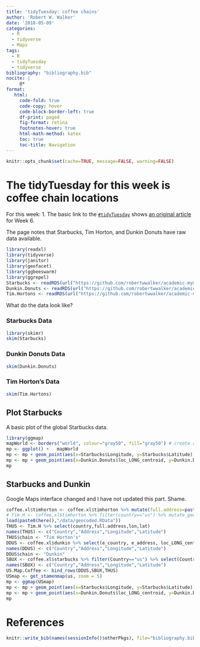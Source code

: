 ```yaml
---
title: 'tidyTuesday: coffee chains'
author: 'Robert W. Walker'
date: '2018-05-09'
categories:
  - R
  - tidyverse
  - Maps
tags:
  - R
  - tidyTuesday
  - tidyverse
bibliography: "bibliography.bib"
nocite: |
     @*
format: 
   html:
     code-fold: true
     code-copy: hover
     code-block-border-left: true
     df-print: paged
     fig-format: retina
     footnotes-hover: true
     html-math-method: katex
     toc: true
     toc-title: Navigation
---
```


```r
knitr::opts_chunk$set(cache=TRUE, message=FALSE, warning=FALSE)
```


# The tidyTuesday for this week is coffee chain locations

For this week:
1. The basic link to the [`#tidyTuesday`](https://github.com/rfordatascience/tidytuesday) shows [an original article](http://flowingdata.com/2014/03/18/coffee-place-geography/) for Week 6.

The page notes that Starbucks, Tim Horton, and Dunkin Donuts have raw data available.

```r
library(readxl)
library(tidyverse)
library(janitor)
library(geofacet)
library(ggbeeswarm)
library(ggrepel)
Starbucks <- readRDS(url("https://github.com/robertwwalker/academic-mymod/raw/master/data/week6SB.rds"))
Dunkin.Donuts <- readRDS(url("https://github.com/robertwwalker/academic-mymod/raw/master/data/week6DD.rds"))
Tim.Hortons <- readRDS(url("https://github.com/robertwwalker/academic-mymod/raw/master/data/week6TH.rds"))
```

What do the data look like?

### Starbucks Data

```r
library(skimr)
skim(Starbucks)
```

### Dunkin Donuts Data


```r
skim(Dunkin.Donuts)
```

### Tim Horton's Data

```r
skim(Tim.Hortons)
```

## Plot Starbucks

A basic plot of the global Starbucks data.

```r
library(ggmap)
mapWorld <- borders("world", colour="gray50", fill="gray50") # create a layer of borders
mp <- ggplot() +   mapWorld
mp <- mp + geom_point(aes(x=Starbucks$Longitude, y=Starbucks$Latitude) ,color="dark green", size=0.5) + xlab("") + ylab("")
mp <- mp + geom_point(aes(x=Dunkin.Donuts$loc_LONG_centroid, y=Dunkin.Donuts$loc_LAT_centroid) ,color="orange", size=0.5) + xlab("") + ylab("") + theme_void()
mp
```

## Starbucks and Dunkin

Google Maps interface changed and I have not updated this part.  Shame.

```r
coffee.xl$timhorton <- coffee.xl$timhorton %>% mutate(full.address=paste(address,city,state,toupper(country),sep=", "))
# Tim.H <- coffee.xl$timhorton %>% filter(country=="us") %>% mutate_geocode(full.address, source="dsk")
load(paste0(here(),"/data/geocoded.RData"))
THUS <- Tim.H %>% select(country,full.address,lon,lat)
names(THUS) <- c("Country","Address","Longitude","Latitude")
THUS$chain <- "Tim Horton's"
DDUS <- coffee.xl$dunkin %>% select(e_country, e_address, loc_LONG_centroid,loc_LAT_centroid)
names(DDUS) <- c("Country","Address","Longitude","Latitude")
DDUS$chain <- "Dunkin"
SBUX <- coffee.xl$starbucks %>% filter(Country=="us") %>% select(Country,`Street Address`,Longitude,Latitude)
names(SBUX) <- c("Country","Address","Longitude","Latitude")
US.Map.Coffee <- bind_rows(DDUS,SBUX,THUS)
USmap <- get_stamenmap(us, zoom = 5)
mp <- ggmap(USmap)
mp <- mp + geom_point(aes(x=Starbucks$Longitude, y=Starbucks$Latitude) ,color="dark green", size=0.5) + xlab("") + ylab("")
mp <- mp + geom_point(aes(x=Dunkin.Donuts$loc_LONG_centroid, y=Dunkin.Donuts$loc_LAT_centroid) ,color="orange", size=0.5) + xlab("") + ylab("")
mp
```


# References

```r
knitr::write_bib(names(sessionInfo()$otherPkgs), file="bibliography.bib")
```

